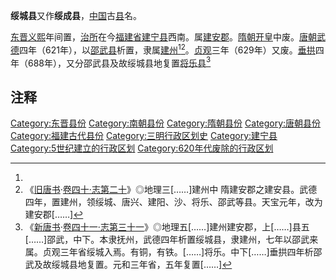 '''绥城县'''又作'''绥成县'''，[[中国|中国]]古[[县|县]]名。

[[东晋|东晋]][[义熙_(东晋)|义熙]]年间置，[[治所|治所]]在今[[福建省|福建省]][[建宁县|建宁县]]西南。属[[建安郡|建安郡]]。[[隋朝|隋朝]][[开皇|开皇]]中废。[[唐朝|唐朝]][[武德|武德]]四年（621年），以[[邵武县|邵武县]]析置，隶属[[建州_(唐朝)|建州]]<ref name=a1/><ref>《[[旧唐书|旧唐书]]·[[s:舊唐書/卷40|卷四十·志第二十]]》◎地理三[……]建州中 隋建安郡之建安县。武德四年，置建州，领绥城、唐兴、建阳、沙、将乐、邵武等县。天宝元年，改为建安郡[……]</ref>。[[貞觀_(唐朝)|贞观]]三年（629年）又废。[[垂拱|垂拱]]四年（688年），又分邵武县及故绥城县地复置[[将乐县|将乐县]]<ref name="a1">《[[新唐书|新唐书]]·[[s:新唐書/卷041|卷四十一·志第三十一]]》◎地理五[……]建州建安郡，上[……]县五[……]邵武，中下。本隶抚州，武德四年析置绥城县，隶建州，七年以邵武来属。贞观三年省绥城入焉。有铜，有铁。[……]将乐。中下[……]垂拱四年析邵武及故绥城县地复置。元和三年省，五年复置[……]</ref>

== 注释 ==
{{Reflist|25em}}

{{福建行政区划小作品}}
{{DEFAULTSORT:S}}
[[Category:东晋县份|Category:东晋县份]]
[[Category:南朝县份|Category:南朝县份]]
[[Category:隋朝县份|Category:隋朝县份]]
[[Category:唐朝县份|Category:唐朝县份]]
[[Category:福建古代县份|Category:福建古代县份]]
[[Category:三明行政区划史|Category:三明行政区划史]]
[[Category:建宁县|Category:建宁县]]
[[Category:5世纪建立的行政区划|Category:5世纪建立的行政区划]]
[[Category:620年代废除的行政区划|Category:620年代废除的行政区划]]